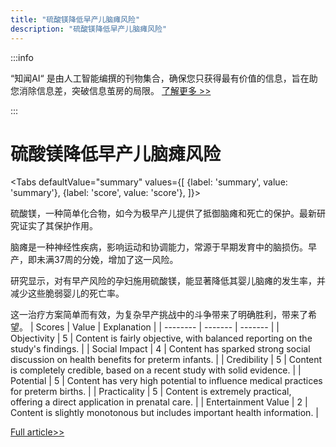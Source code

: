 ```yaml
---
title: "硫酸镁降低早产儿脑瘫风险"
description: "硫酸镁降低早产儿脑瘫风险"
---
```



:::info

“知闻AI“ 是由人工智能编撰的刊物集合，确保您只获得最有价值的信息，旨在助您消除信息差，突破信息茧房的局限。  [了解更多 >>](/zh-Hans/docs/guides)

:::

# 硫酸镁降低早产儿脑瘫风险


<Tabs
	defaultValue="summary"
	values={[
	{label: 'summary', value: 'summary'},
	{label: 'score', value: 'score'},
]}>
<TabItem value="summary">


硫酸镁，一种简单化合物，如今为极早产儿提供了抵御脑瘫和死亡的保护。最新研究证实了其保护作用。

脑瘫是一种神经性疾病，影响运动和协调能力，常源于早期发育中的脑损伤。早产，即未满37周的分娩，增加了这一风险。

研究显示，对有早产风险的孕妇施用硫酸镁，能显著降低其婴儿脑瘫的发生率，并减少这些脆弱婴儿的死亡率。

这一治疗方案简单而有效，为复杂早产挑战中的斗争带来了明确胜利，带来了希望。
</TabItem>
<TabItem value="score">
	| Scores     | Value   | Explanation |
	| -------- | ------- | ------- |
	| Objectivity  | 5    | Content is fairly objective, with balanced reporting on the study's findings.    |
	| Social Impact | 4     | Content has sparked strong social discussion on health benefits for preterm infants.    |
	| Credibility    | 5    | Content is completely credible, based on a recent study with solid evidence.    |
	| Potential    | 5    | Content has very high potential to influence medical practices for preterm births.    |
	| Practicality    | 5    | Content is extremely practical, offering a direct application in prenatal care.    |
	| Entertainment Value    | 2    | Content is slightly monotonous but includes important health information.    |
</TabItem>
</Tabs>

[Full article>>](https://medicalxpress.com/news/2024-06-magnesium-sulfate-cerebral-palsy-death.html)
